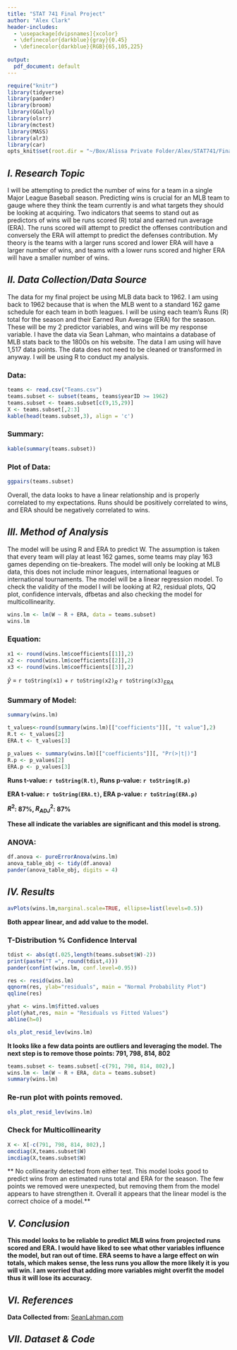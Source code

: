 ```yaml
---
title: "STAT 741 Final Project"
author: "Alex Clark"
header-includes:
  - \usepackage[dvipsnames]{xcolor}
  - \definecolor{darkblue}{gray}{0.45}
  - \definecolor{darkblue}{RGB}{65,105,225}
  
output:
  pdf_document: default
---
```


```r
require("knitr")
library(tidyverse)
library(pander)
library(broom)
library(GGally)
library(olsrr)
library(mctest)
library(MASS)
library(alr3)
library(car)
opts_knit$set(root.dir = "~/Box/Alissa Private Folder/Alex/STAT741/Final Project")
```

## *I. Research Topic*

I will be attempting to predict the number of wins for a team in a single Major League Baseball season. Predicting wins is crucial for an MLB team to gauge where they think the team currently is and what targets they should be looking at acquiring. Two indicators that seems to stand out as predictors of wins will be runs scored (R) total and earned run average (ERA). The runs scored will attempt to predict the offenses contribution and conversely the ERA will attempt to predict the defenses contribution. My theory is the teams with a larger runs scored and lower ERA will have a larger number of wins, and teams with a lower runs scored and higher ERA will have a smaller number of wins.


## *II. Data Collection/Data Source*

The data for my final project be using MLB data back to 1962. I am using back to 1962 because that is when the MLB went to a standard 162 game schedule for each team in both leagues. I will be using each team’s Runs (R) total for the season and their Earned Run Average (ERA) for the season. These will be my 2 predictor variables, and wins will be my response variable. I have the data via Sean Lahman, who maintains a database of MLB stats back to the 1800s on his website. The data I am using will have 1,517 data points. The data does not need to be cleaned or transformed in anyway. I will be using R to conduct my analysis.

### Data:
```r
teams <- read.csv("Teams.csv")
teams.subset <- subset(teams, teams$yearID >= 1962)
teams.subset <- teams.subset[c(9,15,29)]
X <- teams.subset[,2:3]
kable(head(teams.subset,3), align = 'c')
```

### Summary:
```r
kable(summary(teams.subset))
```

\pagebreak 

### Plot of Data:

```r
ggpairs(teams.subset)
```


Overall, the data looks to have a linear relationship and is properly correlated to my expectations. Runs should be positively correlated to wins, and ERA should be negatively correlated to wins.

## *III. Method of Analysis*

The model will be using R and ERA to predict W. The assumption is taken that every team will play at least 162 games, some teams may play 163 games depending on tie-breakers. The model will only be looking at MLB data, this does not include minor leagues, international leagues or international tournaments. The model will be a linear regression model. To check the validity of the model I will be looking at R2, residual plots, QQ plot, confidence intervals, dfbetas and also checking the model for multicollinearity. 

```r
wins.lm <- lm(W ~ R + ERA, data = teams.subset)
wins.lm
```

### Equation:
```r
x1 <- round(wins.lm$coefficients[[1]],2)
x2 <- round(wins.lm$coefficients[[2]],2)
x3 <- round(wins.lm$coefficients[[3]],2)
```

$\hat{y}$ = `r toString(x1)` + `r toString(x2)`$_R$ `r toString(x3)`$_{ERA}$

### Summary of Model:
```r
summary(wins.lm)
```

```r
t_values<-round(summary(wins.lm)[["coefficients"]][, "t value"],2)
R.t <- t_values[2]
ERA.t <- t_values[3]

p_values <- summary(wins.lm)[["coefficients"]][, "Pr(>|t|)"]
R.p <- p_values[2]
ERA.p <- p_values[3]
```

**Runs t-value: `r toString(R.t)`, Runs p-value: `r toString(R.p)`**  

**ERA t-value: `r toString(ERA.t)`, ERA p-value: `r toString(ERA.p)`**  

**$R^{2}$: 87%, $R^{2}_{ADJ}$: 87%**  

**These all indicate the variables are significant and this model is strong.**  

### ANOVA:
```r
df.anova <- pureErrorAnova(wins.lm)
anova_table_obj <- tidy(df.anova) 
pander(anova_table_obj, digits = 4)
```

\pagebreak

## *IV. Results*


```r
avPlots(wins.lm,marginal.scale=TRUE, ellipse=list(levels=0.5))
```

**Both appear linear, and add value to the model.**

### T-Distribution % Confidence Interval

```r
tdist <- abs(qt(.025,length(teams.subset$W)-2))
print(paste("T =", round(tdist,4)))
pander(confint(wins.lm, conf.level=0.95))
```


```r
res <- resid(wins.lm)
qqnorm(res, ylab="residuals", main = "Normal Probability Plot")
qqline(res)
```


```r
yhat <- wins.lm$fitted.values
plot(yhat,res, main = "Residuals vs Fitted Values")
abline(h=0)
```

```r
ols_plot_resid_lev(wins.lm)
```

**It looks like a few data points are outliers and leveraging the model. The next step is to remove those points: 791, 798, 814, 802**

```r
teams.subset <- teams.subset[-c(791, 798, 814, 802),]
wins.lm <- lm(W ~ R + ERA, data = teams.subset)
summary(wins.lm)
```

### Re-run plot with points removed.
```r
ols_plot_resid_lev(wins.lm)
```

### Check for Multicollinearity

```r
X <- X[-c(791, 798, 814, 802),]
omcdiag(X,teams.subset$W)
imcdiag(X,teams.subset$W)
```

** No collinearity detected from either test. This model looks good to predict wins from an estimated runs total and ERA for the season. The few points we removed were unexpected, but removing them from the model appears to have strengthen it. Overall it appears that the linear model is the correct choice of a model.**

## *V. Conclusion*

**This model looks to be reliable to predict MLB wins from projected runs scored and ERA. I would have liked to see what other variables influence the model, but ran out of time. ERA seems to have a large effect on win totals, which makes sense, the less runs you allow the more likely it is you will win. I am worried that adding more variables might overfit the model thus it will lose its accuracy.**

## *VI. References*

**Data Collected from:** [SeanLahman.com](http://www.seanlahman.com/baseball-archive/statistics/)

## *VII. Dataset & Code*

